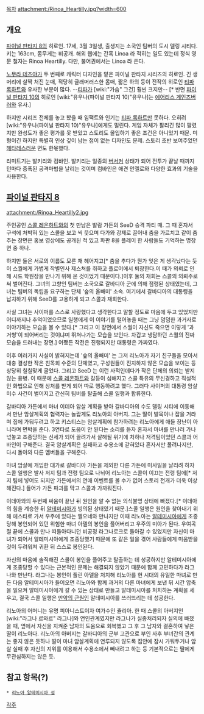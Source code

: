 [[목차]]
attachment:/Rinoa_Heartilly.jpg?width=600
== 개요 ==

[[파이널 판타지 8]]의 히로인. 17세, 3월 3일생, 출생지는 소국인 팀버의 도시 델링 시티다. 키는 163cm, 몸무게는 비공개. 해외 웹에는 간혹 Linoa 라 적히는 일도 있는데 정식 영문 철자는 Rinoa Heartilly. 다만, 불어권에서는 Linoa 라 쓴다.

[[노무라 테츠야]]가 두 번째로 캐릭터 디자인을 맡은 파이널 판타지 시리즈의 히로인. 긴 생머리에 살짝 처진 눈매, 적당히 글래머러스한 몸매, 짧은 하의 등이 전작의 히로인 [[티파 록하트]]와 유사한 부분이 많다. --[[티파]]가 [wiki:"가슴" 그건] 훨씬 크지만-- [* 반면 [[파이널 판타지 10]]의 히로인 [wiki:"유우나(파이널 판타지 10)"유우나]는 [[에어리스 게인즈버러]]와 유사.]

하지만 시리즈 전체를 놓고 봤을 때 임팩트와 인기는 [[티파 록하트]]만 못하다. 오히려 [wiki:"유우나(파이널 판타지 10)"유우나]에게도 밀린다. 게임 자체가 팔리긴 많이 팔렸지만 완성도가 좋은 평가를 못 받았고 스토리도 몰입하기 좋은 조건은 아니었기 때문. 미형이긴 하지만 특별히 인상 깊이 남는 점이 없는 디자인도 문제. 스토리 초반 보여주었던 [[헤타레]]스러운 면도 한몫했다.

리미트기는 발키리와 컴바인. 발키리는 일종의 [[버서커]] 상태가 되어 전투가 끝날 때까지 턴마다 증폭된 공격마법을 날리는 것이며 컴바인은 애견 안젤로와 다양한 효과의 기술을 사용한다. 

== [[파이널 판타지 8]] ==
attachment:/Rinoa_Heartilly2.jpg

주인공인 [[스콜 레온하트]]와의 첫 만남은 발람 가든의 SeeD 승격 파티 때. 그 때 혼자서 구석에 처박혀 있는 스콜을 보고 씩 웃으며 다가와 강제로 끌어내 춤을 가르치고 같이 춤추는 장면은 홍보 영상에도 공개된 적 있고 파판 8을 플레이 한 사람들도 기억하는 명장면 중 하나. 

하지만 둘은 서로의 이름도 모른 채 헤어지고[* 춤을 추다가 뭔가 잊은 게 생각났다는 듯이 스퀄에게 가볍게 작별인사 제스쳐를 취하고 플로어에서 퇴장한다.이 때가 의뢰로 인해 시드 학원장을 만나기 위해 온 것이었기 때문이다.]이후 둘의 재회는 스콜의 의뢰주로써 벌어진다. 그녀의 고향인 팀버는 소국으로 갈바디아 군에 의해 점령된 상태였는데, 그녀는 팀버의 독립을 요구하는 단체 '숲의 올빼미' 소속. 여기에서 갈바디아의 대통령을 납치하기 위해 SeeD를 고용하게 되고 스콜과 재회한다.

사실 그녀는 사이퍼를 스스로 사랑했다고 생각한다고 말할 정도로 마음에 두고 있었지만 어디까지나 추억이었으므로 일행에게 이 이야기를 털어놓을 때는 그냥 덤덤한 과거사로 이야기하는 모습을 볼 수 있다.[* 그리고 이 장면에서 스퀄이 자신도 죽으면 이렇게 '과거형'이 되어버리는 것이냐며 뛰쳐나가는 모습을 보인다. 차갑고 냉담하던 스퀄의 진짜 모습을 드러내는 장면.] 어쨌든 작전은 진행되지만 대통령은 가짜였다. 

이후 여러가지 사실이 밝혀지는데 '숲의 올빼미' 는 그저 리노아가 자기 친구들을 모아서 대충 결성한 작은 친목회 수준의 단체였고, 구성원들이 진지하지 않은 모습을 보이는 등 상당히 칠칠맞게 굴었다. 그리고 SeeD 는 이런 사적인데다가 작은 단체의 의뢰는 받지 않는 용병. 이 때문에 [[스콜 레온하트]]와 갈등이 심해지고 스콜 특유의 무신경하고 직설적인 화법으로 인해 상처를 받게 되어 따로 행동하려고 했다. 그러다 사이퍼의 대통령 암살 미수 사건이 벌어지고 간신히 팀버를 탈출해 스콜 일행과 합류한다. 

갈바디아 가든에서 마녀 이데아 암살 계획을 받아 갈바디아의 수도 델링 시티에 이동해서 만난 암살계획의 협력자는 놀랍게도 리노아의 아버지. 그는 딸이 발목이나 잡을 거라며 집에 가둬두려고 하고 키스티스는 암살계획에 참가하려는 리노아에게 애들 장난이 아니라며 면박을 준다. 3연타로 도움이 안 된다는 소리를 듣자 혼자서 마녀를 만나러 가나 넋놓고 조종당하는 신세가 되어 끌려가서 살해될 위기에 처하나 저격팀이었던 스콜과 어바인이 구해준다. 결국 암살계획은 실패하고 수용소에 갇혀있다 혼자서만 풀려나지만, 다시 돌아와 다른 멤버들을 구해준다.

마녀 암살에 개입한 대가로 갈바디아 가든을 제외한 다른 가든에 미사일을 날리려 하자 스콜 일행은 발사 저지 팀과 전령 팀으로 나뉘어 리노아는 스콜이 이끄는 전령 팀에[* 저지 팀에 넣어도 되지만 가든에서의 연애 이벤트를 볼 수가 없어 스토리 전개가 더욱 이상해진다.] 들어가 가든 파괴를 막고 스콜과 가까워진다.

이데아와의 두번째 싸움이 끝난 뒤 원인을 알 수 없는 의식불명 상태에 빠졌다.[* 이데아의 힘을 계승한 뒤 [[알테미시아]]가 빙의된 상태였기 때문.]스콜 일행은 원인을 찾아내기 위해 에스타로 가서 우주에 있다는 엘오네와 만나지만 이때 리노아는 [[알테미시아]]에게 조종당해 봉인되어 있던 위험한 마녀 아델의 봉인을 풀어버리고 우주의 미아가 된다. 우여곡절 끝에 스콜과 만나 떠돌아다니던 비공정 라그나로크로 돌아갈 수 있었지만 자신이 마녀가 되어서 알테미시아에게 조종당했기 때문에 또 같은 일을 겪어 사람들에게 미움받을 것이 두려워져 귀환 뒤 스스로 봉인된다. 

자신의 마음에 솔직해진 스콜이 봉인을 풀어주고 탈출하는 데 성공하지만 알테미시아에게 조종당할 수 있다는 근본적인 문제는 해결되지 않았기 때문에 함께 고민하다가 라그나와 만난다. 라그나는 봉인이 풀린 아델을 처치해 리노아를 현 시대의 유일한 마녀로 만든 다음 알테미시아가 들어오면 리노아와 함께 과거의 다른 마녀에게 보낸 뒤 시간 압축을 일으켜 알테미시아에게 갈 수 있는 상태로 만들고 알테미시아를 처치하는 계획을 세우고, 결국 스콜 일행은 [[만악의 근원]]인 알테미시아를 쓰러뜨리는 데 성공한다.

리노아의 어머니는 유명 피아니스트이자 여가수인 쥴리아. 한 때 스콜의 아버지인 [wiki:"라그나 르와르" 라그나]와 연인관계였지만 라그나가 실종처리되자 실의에 빠졌을 때, 옆에서 자신을 지켜준 남자의 도움으로 회복했고 그 후 그 남자와 결혼하여 낳은 딸이 리노아다. 리노아의 아버지는 갈바디아의 군부 고관으로 부인 사후 부녀간의 관계는 좋지 않은 듯하나 딸이 마녀 암살계획에 연루되지 않도록 집안에 잠시 가둬두거나 암살 실패 후 자신의 지위를 이용해서 수용소에서 빼내려고 하는 등 기본적으로는 딸에게 무관심하지는 않은 듯.

== 참고 항목(?) ==
 * [[리노아 알테미시아 설]]

[[각주]]
